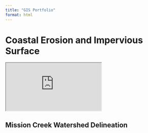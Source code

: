 ```yaml
---
title: "GIS Portfolio"
format: html
---
```













<!--more-->

# Coastal Erosion and Impervious Surface

```{=html}
<div class="responsive-iframe">
  <iframe 
    src="https://storymaps.arcgis.com/stories/32f44c8c295a409c8da2746421e5bbff" 
    allowfullscreen 
    allow="geolocation">
  </iframe>
</div>
```





## Mission Creek Watershed Delineation

